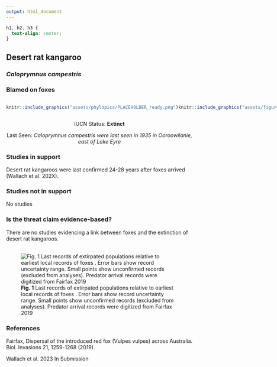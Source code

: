 ```yaml
---
output: html_document
---
```

```css
h1, h2, h3 {
  text-align: center;
}
```

## **Desert rat kangaroo**
### *Caloprymnus campestris*
### Blamed on foxes

:::: {style="display: flex;"}

::: {}
  ```r
  knitr::include_graphics("assets/phylopics/PLACEHOLDER_ready.png")
  ```
:::

::: {}

:::

::: {}
  ```r
  knitr::include_graphics("assets/figures/Map_Fox_Caloprymnus campestris.png")
  ```
:::

::::

<center>
IUCN Status: **Extinct**

Last Seen: *Caloprymnus campestris were last seen in 1935 in Ooroowilanie, east of Lake Eyre*

</center>


### Studies in support

Desert rat kangaroos were last confirmed 24-28 years after foxes arrived (Wallach et al. 202X).

### Studies not in support

No studies

### Is the threat claim evidence-based?

There are no studies evidencing a link between foxes and the extinction of desert rat kangaroos.
<br>
<br>

![**Fig. 1**  Last records of extirpated populations relative to earliest local records of foxes . Error bars show record uncertainty range. Small points show unconfirmed records (excluded from analyses). Predator arrival records were digitized from Fairfax 2019](assets/figures/Main_Evidence_Fox_Caloprymnus campestris.png)

### References

Fairfax, Dispersal of the introduced red fox (Vulpes vulpes) across Australia. Biol. Invasions 21, 1259-1268 (2019).

Wallach et al. 2023 In Submission

